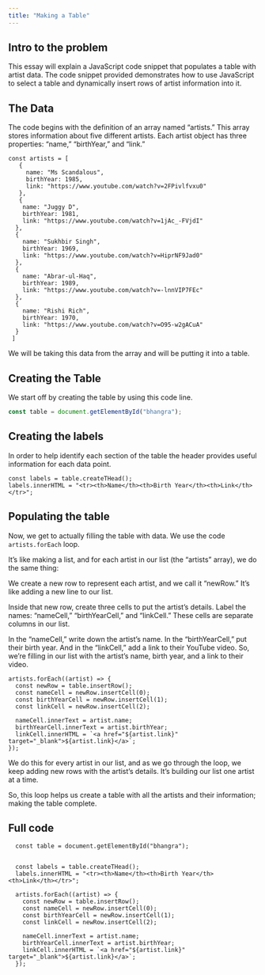 ```yaml
---
title: "Making a Table"
---
```


## Intro to the problem
This essay will explain a JavaScript code snippet that populates a table with artist data. The code snippet provided demonstrates how to use JavaScript to select a table and dynamically insert rows of artist information into it. 

## The Data
The code begins with the definition of an array named "artists." This array stores information about five different artists. Each artist object has three properties: "name," "birthYear," and "link."
```{filename="input.txt"}
const artists = [
   {
     name: "Ms Scandalous",
     birthYear: 1985,
     link: "https://www.youtube.com/watch?v=2FPivlfvxu0"
   },
   {
    name: "Juggy D",
    birthYear: 1981,
    link: "https://www.youtube.com/watch?v=1jAc_-FVjdI"
  },
  {
    name: "Sukhbir Singh",
    birthYear: 1969,
    link: "https://www.youtube.com/watch?v=HiprNF9Jad0"
  },
  {
    name: "Abrar-ul-Haq",
    birthYear: 1989,
    link: "https://www.youtube.com/watch?v=-lnnVIP7FEc"
  },
  {
    name: "Rishi Rich",
    birthYear: 1970,
    link: "https://www.youtube.com/watch?v=O95-w2gACuA"
  }
 ]
```

We will be taking this data from the array and will be putting it into a table.

## Creating the Table
We start off by creating the table by using this code line.
```js
const table = document.getElementById("bhangra");
```

## Creating the labels
In order to help identify each section of the table the header provides useful information for each data point.
```{filename="input.txt"}
const labels = table.createTHead();
labels.innerHTML = "<tr><th>Name</th><th>Birth Year</th><th>Link</th></tr>";
```

## Populating the table
Now, we get to actually filling the table with data. We use the code `artists.forEach` loop.

It's like making a list, and for each artist in our list (the "artists" array), we do the same thing: 

We create a new row to represent each artist, and we call it "newRow." It's like adding a new line to our list.

Inside that new row, create three cells to put the artist's details. Label the names: "nameCell," "birthYearCell," and "linkCell." These cells are separate columns in our list.

In the "nameCell," write down the artist's name. In the "birthYearCell," put their birth year. And in the "linkCell," add a link to their YouTube video. So, we're filling in our list with the artist's name, birth year, and a link to their video.

```{filename="input.txt"}
artists.forEach((artist) => {
  const newRow = table.insertRow();
  const nameCell = newRow.insertCell(0);
  const birthYearCell = newRow.insertCell(1);
  const linkCell = newRow.insertCell(2);

  nameCell.innerText = artist.name;
  birthYearCell.innerText = artist.birthYear;
  linkCell.innerHTML = `<a href="${artist.link}" target="_blank">${artist.link}</a>`;
});
```

We do this for every artist in our list, and as we go through the loop, we keep adding new rows with the artist's details. It's building our list one artist at a time.

So, this loop helps us create a table with all the artists and their information; making the table complete.

## Full code
```.javascript
  const table = document.getElementById("bhangra");
 
 
  const labels = table.createTHead();
  labels.innerHTML = "<tr><th>Name</th><th>Birth Year</th><th>Link</th></tr>";
  
  artists.forEach((artist) => {
    const newRow = table.insertRow();
    const nameCell = newRow.insertCell(0);
    const birthYearCell = newRow.insertCell(1);
    const linkCell = newRow.insertCell(2);
  
    nameCell.innerText = artist.name;
    birthYearCell.innerText = artist.birthYear;
    linkCell.innerHTML = `<a href="${artist.link}" target="_blank">${artist.link}</a>`;
  });
  ```
